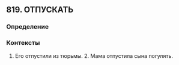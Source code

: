 ## 819. ОТПУСКАТЬ
### Определение


### Контексты
1. Его отпустили из тюрьмы. 2. Мама отпустила сына погулять.

